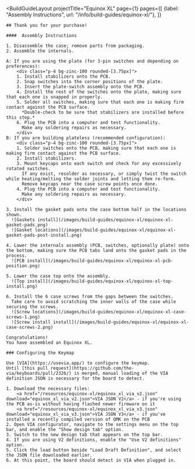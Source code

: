 ---
---


<BuildGuideLayout 
	projectTitle="Equinox XL"
  page={1}
  pages={[
    {label: "Assembly Instructions", url: "/info/build-guides/equinox-xl/"},
  ]}
>

  <AltMarkdownRenderer>

    ## Thank you for your purchase!

    ####  Assembly Instructions

    1. Disassemble the case; remove parts from packaging.
    2. Assemble the internals.   
      
    A: If you are using the plate (for 3-pin switches and depending on preferences):
        <div class="p-4 bg-zinc-100 rounded-[3.75px]">
        1. Install stabilizers onto the PCB.
        2. Snap switches into the corner positions of the plate.
        3. Insert the plate-switch assembly onto the PCB.
        4. Install the rest of the switches onto the plate, making sure that each one is snapped in properly.
        5. Solder all switches, making sure that each one is making firm contact against the PCB surface.
          *Double-check to be sure that stabilizers are installed before this step.*
        6. Plug the PCB into a computer and test functionality.
          Make any soldering repairs as necessary.  
        </div>
    B: If you are building plateless (recommended configuration):
        <div class="p-4 bg-zinc-100 rounded-[3.75px]">
        1. Solder switches onto the PCB, making sure that each one is making firm contact against the PCB surface.
        2. Install stabilizers.
        3. Mount keycaps onto each switch and check for any excessively rotated switches.  
          If any exist, resolder as necessary, or simply twist the switch while heating/melting the solder joints and letting them re-form.  
          Remove keycaps near the case screw points once done.  
        4. Plug the PCB into a computer and test functionality.  
          Make any soldering repairs as necessary.  
        </div>

    3. Install the gasket pads onto the case bottom half in the locations shown.
      ![Gaskets install](/images/build-guides/equinox-xl/equinox-xl-gasket-pads.png)
      ![Gasket locations](/images/build-guides/equinox-xl/equinox-xl-gasket-pads-post-install.png)
      
    4. Lower the internals assembly (PCB, switches, optionally plate) onto the bottom, making sure the PCB tabs land onto the gasket pads in the process.  
      ![PCB install](/images/build-guides/equinox-xl/equinox-xl-pcb-position.png)

    5. Lower the case top onto the assembly.  
      ![Top install](/images/build-guides/equinox-xl/equinox-xl-top-install.png)

    6. Install the 6 case screws from the gaps between the switches.  
      Take care to avoid scratching the inner walls of the case while securing the screws.  
      ![Screw locations](/images/build-guides/equinox-xl/equinox-xl-case-screws-1.png)  
      ![Screw install install](/images/build-guides/equinox-xl/equinox-xl-case-screws-2.png)  
    
    Congratulations!  
    You have assembled an Equinox XL.  

    ### Configuring the Keymap

    Use [VIA](https://usevia.app/) to configure the keymap.  
    Until [this pull request](https://github.com/the-via/keyboards/pull/2326/) is merged, manual loading of the VIA definition JSON is necessary for the board to detect.  

    1. Download the necessary files:   
        <a href="/resources/equinox-xl/equinox_xl_via_v2.json" download="equinox_xl_via_v2.json">VIA JSON V2</a> - if you're using the PCB as-is without having flashed newer firmware on it  
        <a href="/resources/equinox-xl/equinox_xl_via_v3.json" download="equinox_xl_via_v3.json">VIA JSON V3</a> - if you've installed a recently compiled version of QMK on the PCB  
    2. Open VIA configurator, navigate to the settings menu on the top bar, and enable the "Show design tab" option.  
    3. Switch to the new design tab that appears on the top bar.  
    4. If you are using V2 definitions, enable the "Use V2 definitions" option.  
    5. Click the load button beside "Load Draft Definition", and select the JSON file downloaded earlier.  
    6. At this point, the board should detect in VIA when plugged in.

    
    
  </AltMarkdownRenderer>
			
</BuildGuideLayout>


